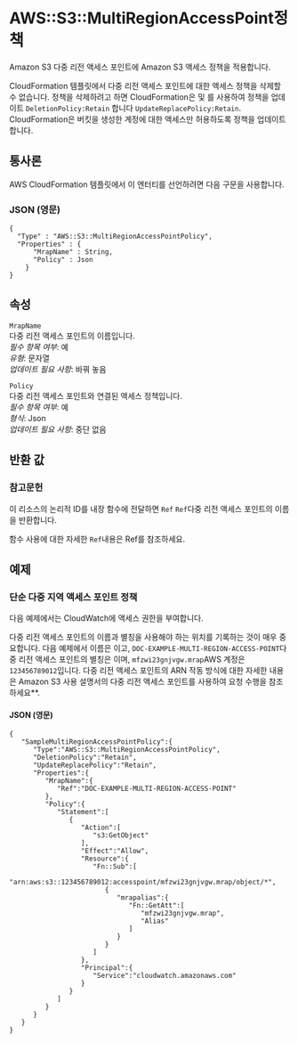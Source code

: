 # AWS::S3::MultiRegionAccessPoint정책

Amazon S3 다중 리전 액세스 포인트에 Amazon S3 액세스 정책을 적용합니다.

CloudFormation 템플릿에서 다중 리전 액세스 포인트에 대한 액세스 정책을 삭제할 수 없습니다. 정책을 삭제하려고 하면 CloudFormation은 및 를 사용하여 정책을 업데이트 `DeletionPolicy:Retain` 합니다 `UpdateReplacePolicy:Retain`. CloudFormation은 버킷을 생성한 계정에 대한 액세스만 허용하도록 정책을 업데이트합니다.

## 통사론

AWS CloudFormation 템플릿에서 이 엔터티를 선언하려면 다음 구문을 사용합니다.

### JSON (영문)

```
{
  "Type" : "AWS::S3::MultiRegionAccessPointPolicy",
  "Properties" : {
      "MrapName" : String,
      "Policy" : Json
    }
}
```

## 속성

`MrapName`  
다중 리전 액세스 포인트의 이름입니다.  
_필수 항목 여부_: 예  
_유형_: 문자열  
_업데이트 필요 사항_: 바꿔 놓음

`Policy`  
다중 리전 액세스 포인트와 연결된 액세스 정책입니다.  
_필수 항목 여부_: 예  
_형식_: Json  
_업데이트 필요 사항_: 중단 없음

## 반환 값

### 참고문헌

이 리소스의 논리적 ID를 내장 함수에 전달하면 `Ref` `Ref`다중 리전 액세스 포인트의 이름을 반환합니다.

함수 사용에 대한 자세한 `Ref`내용은 Ref를 참조하세요.

## 예제

### 단순 다중 지역 액세스 포인트 정책

다음 예제에서는 CloudWatch에 액세스 권한을 부여합니다.

다중 리전 액세스 포인트의 이름과 별칭을 사용해야 하는 위치를 기록하는 것이 매우 중요합니다. 다음 예제에서 이름은 이고, `DOC-EXAMPLE-MULTI-REGION-ACCESS-POINT`다중 리전 액세스 포인트의 별칭은 이며, `mfzwi23gnjvgw.mrap`AWS 계정은 `123456789012`입니다. 다중 리전 액세스 포인트의 ARN 작동 방식에 대한 자세한 내용은 Amazon S3 사용 설명서의 다중 리전 액세스 포인트를 사용하여 요청 수행을 참조하세요\*\*.

#### JSON (영문)

```
{
   "SampleMultiRegionAccessPointPolicy":{
      "Type":"AWS::S3::MultiRegionAccessPointPolicy",
      "DeletionPolicy":"Retain",
      "UpdateReplacePolicy":"Retain",
      "Properties":{
         "MrapName":{
            "Ref":"DOC-EXAMPLE-MULTI-REGION-ACCESS-POINT"
         },
         "Policy":{
            "Statement":[
               {
                  "Action":[
                     "s3:GetObject"
                  ],
                  "Effect":"Allow",
                  "Resource":{
                     "Fn::Sub":[
                        "arn:aws:s3::123456789012:accesspoint/mfzwi23gnjvgw.mrap/object/*",
                        {
                           "mrapalias":{
                              "Fn::GetAtt":[
                                 "mfzwi23gnjvgw.mrap",
                                 "Alias"
                              ]
                           }
                        }
                     ]
                  },
                  "Principal":{
                     "Service":"cloudwatch.amazonaws.com"
                  }
               }
            ]
         }
      }
   }
}
```
